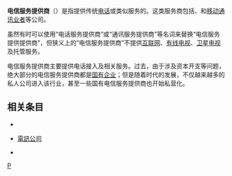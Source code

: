 '''电信服务提供商'''（{{Lang-en|Telecommunications Service Provider}}）是指提供传统[[电话|电话]]或类似服务的{{Link-en|通讯服务提供商|Communications service provider}}。这类服务商包括{{Link-en|既有地方电信业者|Incumbent local exchange carrier}}、{{Link-en|竞争地方电信业者|Competitive local exchange carrier}}和[[移动电话|移动通讯业者]]等公司。

虽然有时可以使用“电话服务提供商”或“通讯服务提供商”等名词来替换“电信服务提供提供商”，但狭义上的“电信服务提供商”不提供[[互联网|互联网]]、[[有线电视|有线电视]]、[[卫星电视|卫星电视]]及托管服务。

电信服务提供商主要提供电话接入及相关服务。过去，由于涉及资本开支等问题，绝大部分的电信服务提供商都是[[国有企业|国有企业]]；但是随着时代的发展，不仅越来越多的私人公司进入该行业，甚至一些国有电信服务提供商也开始私营化。

== 相关条目 ==
* {{Link-en|电信产业联合会|Telecommunications Industry Association}}

* [[電訊公司|電訊公司]]

* {{Link-en|IP电话服务提供商|Internet telephony service provider}}


{{Telecommunications}}

[[Category:電信組織|P]]